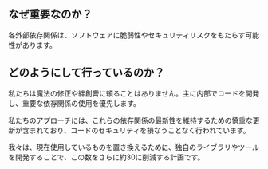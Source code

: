 
## なぜ重要なのか？

<div className="h-2"/>

各外部依存関係は、ソフトウェアに脆弱性やセキュリティリスクをもたらす可能性があります。

<div className="h-8"/>

<ThreeChart />

<div className="h-8"/>

## どのようにして行っているのか？

<div className="h-2"/>

私たちは魔法の修正や絆創膏に頼ることはありません。主に内部でコードを開発し、重要な依存関係の使用を優先します。

<div className="h-2"/>

私たちのアプローチには、これらの依存関係の最新性を維持するための慎重な更新が含まれており、コードのセキュリティを損なうことなく行われています。

<div className="h-2"/>

我々は、現在使用しているものを置き換えるために、独自のライブラリやツールを開発することで、この数をさらに約30に削減する計画です。

